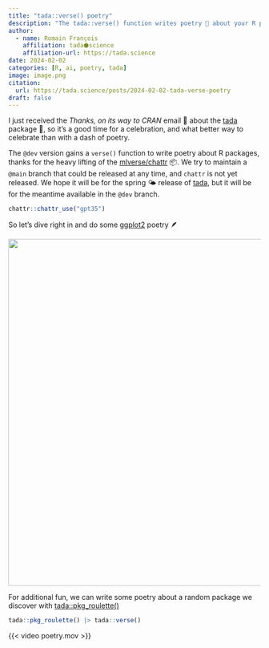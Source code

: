 ```yaml
---
title: "tada::verse() poetry"
description: "The tada::verse() function writes poetry️ 🦋 about your R package 📦. "
author:
  - name: Romain François
    affiliation: tada⬢science
    affiliation-url: https://tada.science
date: 2024-02-02
categories: [R, ai, poetry, tada]
image: image.png
citation: 
  url: https://tada.science/posts/2024-02-02-tada-verse-poetry
draft: false
---
```


I just received the *Thanks, on its way to CRAN* email 📧 about the [tada](tada.tada.science) package 🎉, so it's a good time for a celebration, and what better way to celebrate than with a dash of poetry.

The `@dev` version gains a `verse()` function to write poetry about R packages, thanks for the heavy lifting of the [mlverse/chattr](https://mlverse.github.io/chattr/) 📦. We try to maintain a `@main` branch that could be released at any time, and `chattr` is not yet released. We hope it will be for the spring 🌤️ release of [tada](tada.tada.science), but it will be for the meantime available in the `@dev` branch.

```r
chattr::chattr_use("gpt35")
```

So let's dive right in and do some [ggplot2](https://ggplot2.tidyverse.org) poetry 🪶

![](ggplot2.png){fig-align="center" width="692"}

For additional fun, we can write some poetry about a random package we discover with [tada::pkg_roulette()](https://tada.tada.science/reference/pkg_roulette.html)

```r
tada::pkg_roulette() |> tada::verse()
```

{{< video poetry.mov >}}
